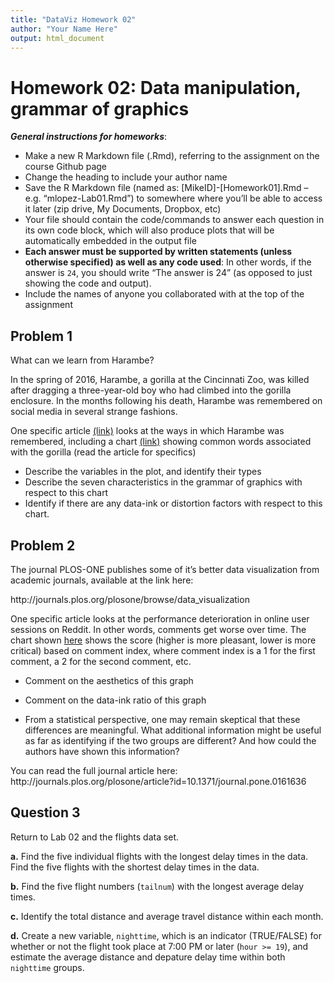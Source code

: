 ```yaml
---
title: "DataViz Homework 02"
author: "Your Name Here"
output: html_document
---
```


#  Homework 02:  Data manipulation, grammar of graphics

***General instructions for homeworks***: 

+  Make a new R Markdown file (.Rmd), referring to the assignment on the course Github page
+  Change the heading to include your author name
+  Save the R Markdown file (named as:  [MikeID]-[Homework01].Rmd -- e.g. "mlopez-Lab01.Rmd") to somewhere where you'll be able to access it later (zip drive, My Documents, Dropbox, etc)
+  Your file should contain the code/commands to answer each question in its own code block, which will also produce plots that will be automatically embedded in the output file
+  **Each answer must be supported by written statements (unless otherwise specified) as well as any code used**: In other words, if the answer is `24`, you should write "The answer is 24" (as opposed to just showing the code and output).
+  Include the names of anyone you collaborated with at the top of the assignment



##  Problem 1

What can we learn from Harambe?  

In the spring of 2016, Harambe, a gorilla at the Cincinnati Zoo, was killed after dragging a three-year-old boy who had climbed into the gorilla enclosure. In the months following his death, Harambe was remembered on social media in several strange fashions. 

One specific article [(link)](https://www.brandwatch.com/2016/09/react-harambe-would-have-loved-this-article/) looks at the ways in which Harambe was remembered, 
including a chart [(link)](https://14415-presscdn-0-52-pagely.netdna-ssl.com/wp-content/uploads/2016/09/harambe-would-have-loved-1024x569.png) showing common words associated with the gorilla (read the article for specifics) 

+ Describe the variables in the plot, and identify their types
+ Describe the seven characteristics in the grammar of graphics with respect to this chart
+ Identify if there are any data-ink or distortion factors with respect to this chart.

## Problem 2

The journal PLOS-ONE publishes some of it's better data visualization from academic journals, available at the link here:

http://journals.plos.org/plosone/browse/data_visualization

One specific article looks at the performance deterioration in online user sessions on Reddit. In other words, comments get worse over time. The chart shown [here](http://journals.plos.org/plosone/article/figure/image?size=large&id=info:doi/10.1371/journal.pone.0161636.g002) shows the score (higher is more pleasant, lower is more critical) based on comment index, where comment index is a 1 for the first comment, a 2 for the second comment, etc.

+ Comment on the aesthetics of this graph

+ Comment on the data-ink ratio of this graph

+ From a statistical perspective, one may remain skeptical that these differences are meaningful. What additional information might be useful as far as identifying if the two groups are different? And how could the authors have shown this information?

You can read the full journal article here: http://journals.plos.org/plosone/article?id=10.1371/journal.pone.0161636

## Question 3

Return to Lab 02 and the flights data set.

**a.** Find the five individual flights with the longest delay times in the data. Find the five flights with the shortest delay times in the data. 

**b.** Find the five flight numbers (`tailnum`) with the longest average delay times.

**c.** Identify the total distance and average travel distance within each month.

**d.** Create a new variable, `nighttime`, which is an indicator (TRUE/FALSE) for whether or not the flight took place at 7:00 PM or later (`hour >= 19`), and estimate the average distance and depature delay time within both `nighttime` groups.

